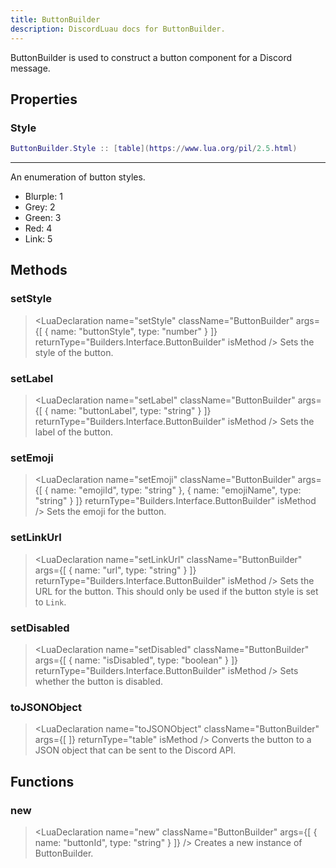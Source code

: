 ```yaml
---
title: ButtonBuilder
description: DiscordLuau docs for ButtonBuilder.
---
```

[//]: # (This file was automatically compiled through the Generator luau code under this repository)
[//]: # (if you want to edit the documentation of discord-luau, please write changes)
[//]: # (to the discord-luau repository itself, we extract the comments from discord-luau and translate)
[//]: # (them into markdown files that Nextra can interpret!)

[//]: # (----- DOCUMENT IMPORTS ----- )


[//]: # (----- DOCUMENT DESCRIPTION ----- )

ButtonBuilder is used to construct a button component for a Discord message.

[//]: # (----- DOCUMENT PROPERTIES ----- )

## Properties

### Style

 ```lua
 ButtonBuilder.Style :: [table](https://www.lua.org/pil/2.5.html)
```

---
An enumeration of button styles.

- Blurple: 1
- Grey: 2
- Green: 3
- Red: 4
- Link: 5

[//]: # (----- DOCUMENT METHODS ----- )

## Methods

### setStyle

> <LuaDeclaration name="setStyle" className="ButtonBuilder" args={[ { name: "buttonStyle", type: "number" } ]} returnType="Builders.Interface.ButtonBuilder" isMethod />
Sets the style of the button.
### setLabel

> <LuaDeclaration name="setLabel" className="ButtonBuilder" args={[ { name: "buttonLabel", type: "string" } ]} returnType="Builders.Interface.ButtonBuilder" isMethod />
Sets the label of the button.
### setEmoji

> <LuaDeclaration name="setEmoji" className="ButtonBuilder" args={[ { name: "emojiId", type: "string" }, { name: "emojiName", type: "string" } ]} returnType="Builders.Interface.ButtonBuilder" isMethod />
Sets the emoji for the button.
### setLinkUrl

> <LuaDeclaration name="setLinkUrl" className="ButtonBuilder" args={[ { name: "url", type: "string" } ]} returnType="Builders.Interface.ButtonBuilder" isMethod />
Sets the URL for the button. This should only be used if the button style is set to `Link`.
### setDisabled

> <LuaDeclaration name="setDisabled" className="ButtonBuilder" args={[ { name: "isDisabled", type: "boolean" } ]} returnType="Builders.Interface.ButtonBuilder" isMethod />
Sets whether the button is disabled.
### toJSONObject

> <LuaDeclaration name="toJSONObject" className="ButtonBuilder" args={[  ]} returnType="table" isMethod />
Converts the button to a JSON object that can be sent to the Discord API.

[//]: # (----- DOCUMENT FUNCTIONS ----- )

## Functions

### new

> <LuaDeclaration name="new" className="ButtonBuilder" args={[ { name: "buttonId", type: "string" } ]} />
Creates a new instance of ButtonBuilder.

